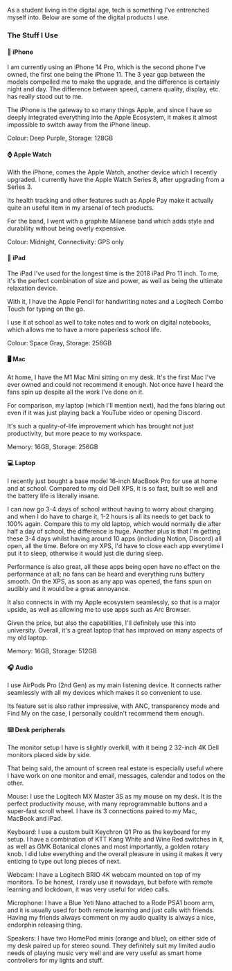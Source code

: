 
As a student living in the digital age, tech is something I've entrenched myself into. Below are some of the digital products I use.

### The Stuff I Use

#### 📱 iPhone

I am currently using an <CustomLink href="https://amzn.to/3vSkzUm" type="amazon">iPhone 14 Pro</CustomLink>, which is the second phone I've owned, the first one being the iPhone 11. The 3 year gap between the models compelled me to make the upgrade, and the difference is certainly night and day. The difference between speed, camera quality, display, etc. has really stood out to me.

The iPhone is the gateway to so many things Apple, and since I have so deeply integrated everything into the Apple Ecosystem, it makes it almost impossible to switch away from the iPhone lineup.

<Footnote>Colour: Deep Purple, Storage: 128GB</Footnote>

#### ⌚ Apple Watch

With the iPhone, comes the Apple Watch, another device which I recently upgraded. I currently have the Apple Watch Series 8, after upgrading from a Series 3.

Its health tracking and other features such as Apple Pay make it actually quite an useful item in my arsenal of tech products.

For the band, I went with a graphite Milanese band which adds style and durability without being overly expensive.

<Footnote>Colour: Midnight, Connectivity: GPS only</Footnote>

#### 📝 iPad

The iPad I've used for the longest time is the 2018 iPad Pro 11 inch. To me, it's the perfect combination of size and power, as well as being the ultimate relaxation device.

With it, I have the <CustomLink href="https://amzn.to/3XlUEA2" type="amazon">Apple Pencil</CustomLink> for handwriting notes and a <CustomLink href="https://amzn.to/3QHPJHX" type="amazon">Logitech Combo Touch</CustomLink> for typing on the go.

I use it at school as well to take notes and to work on digital notebooks, which allows me to have a more paperless school life. 

<Footnote>Colour: Space Gray, Storage: 256GB</Footnote>

#### 🖥️ Mac

At home, I have the <CustomLink href="https://amzn.to/3Zn8kwH" type="amazon">M1 Mac Mini</CustomLink> sitting on my desk. It's the first Mac I've ever owned and could not recommend it enough. Not once have I heard the fans spin up despite all the work I've done on it.

For comparison, my laptop (which I'll mention next), had the fans blaring out even if it was just playing back a YouTube video or opening Discord.

It's such a quality-of-life improvement which has brought not just productivity, but more peace to my workspace.

<Footnote>Memory: 16GB, Storage: 256GB</Footnote>

#### 💻 Laptop

I recently just bought a base model <CustomLink href="https://amzn.to/41bCbZN" type="amazon">16-inch MacBook Pro</CustomLink> for use at home and at school. Compared to my old Dell XPS, it is so fast, built so well and the battery life is literally insane.

I can now go 3-4 days of school without having to worry about charging and when I do have to charge it, 1-2 hours is all its needs to get back to 100% again. Compare this to my old laptop, which would normally die after half a day of school, the difference is huge. Another plus is that I'm getting these 3-4 days whilst having around 10 apps (including Notion, Discord) all open, all the time. Before on my XPS, I'd have to close each app everytime I put it to sleep, otherwise it would just die during sleep.

Performance is also great, all these apps being open have no effect on the performance at all; no fans can be heard and everything runs buttery smooth. On the XPS, as soon as any app was opened, the fans spun on audibly and it would be a great annoyance.

It also connects in with my Apple ecosystem seamlessly, so that is a major upside, as well as allowing me to use apps such as Arc Browser.

Given the price, but also the capabilities, I'll definitely use this into university. Overall, it's a great laptop that has improved on many aspects of my old laptop.

<Footnote>Memory: 16GB, Storage: 512GB</Footnote>

#### 🎧 Audio

I use <CustomLink href="https://amzn.to/3IBX21v" type="amazon">AirPods Pro (2nd Gen)</CustomLink> as my main listening device. It connects rather seamlessly with all my devices which makes it so convenient to use.

Its feature set is also rather impressive, with ANC, transparency mode and Find My on the case, I personally couldn't recommend them enough.

#### ⌨️ Desk peripherals

The monitor setup I have is slightly overkill, with it being 2 32-inch 4K Dell monitors placed side by side.

That being said, the amount of screen real estate is especially useful where I have work on one monitor and email, messages, calendar and todos on the other.

Mouse: I use the <CustomLink href="https://amzn.to/3XlVLzI" type="amazon">Logitech MX Master 3S</CustomLink> as my mouse on my desk. It is the perfect productivity mouse, with many reprogrammable buttons and a super-fast scroll wheel. I have its 3 connections paired to my Mac, MacBook and iPad.

Keyboard: I use a custom built Keychron Q1 Pro as the keyboard for my setup. I have a combination of KTT Kang White and Wine Red switches in it, as well as GMK Botanical clones and most importantly, a golden rotary knob. I did lube everything and the overall pleasure in using it makes it very enticing to type out long pieces of next.

Webcam: I have a <CustomLink href="https://amzn.to/3vOUrJY" type="amazon">Logitech BRIO</CustomLink> 4K webcam mounted on top of my monitors. To be honest, I rarely use it nowadays, but before with remote learning and lockdown, it was very useful for video calls.

Microphone: I have a <CustomLink href="https://amzn.to/3GVbUqN" type="amazon">Blue Yeti Nano</CustomLink> attached to a <CustomLink href="https://amzn.to/3vS2oOy" type="amazon">Rode PSA1</CustomLink> boom arm, and it is usually used for both remote learning and just calls with friends. Having my friends always comment on my audio quality is always a nice, endorphin releasing thing.

Speakers: I have two HomePod minis (orange and blue), on either side of my desk paired up for stereo sound. They definitely suit my limited audio needs of playing music very well and are very useful as smart home controllers for my lights and stuff.